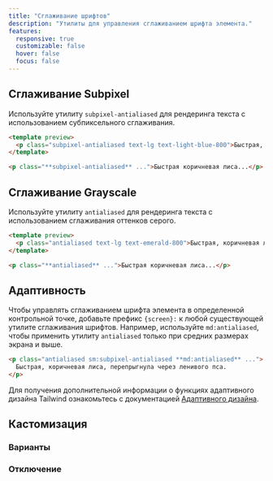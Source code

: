```yaml
---
title: "Сглаживание шрифтов"
description: "Утилиты для управления сглаживанием шрифта элемента."
features:
  responsive: true
  customizable: false
  hover: false
  focus: false
---
```




## Сглаживание Subpixel

Используйте утилиту `subpixel-antialiased` для рендеринга текста с использованием субпиксельного сглаживания.

```html lightBlue
<template preview>
  <p class="subpixel-antialiased text-lg text-light-blue-800">Быстрая, коричневая лиса, перепрыгнула через ленивого пса.</p>
</template>

<p class="**subpixel-antialiased** ...">Быстрая коричневая лиса...</p>
```

## Сглаживание Grayscale

Используйте утилиту `antialiased` для рендеринга текста с использованием сглаживания оттенков серого.

```html emerald
<template preview>
  <p class="antialiased text-lg text-emerald-800">Быстрая, коричневая лиса, перепрыгнула через ленивого пса.</p>
</template>

<p class="**antialiased** ...">Быстрая коричневая лиса...</p>
```

## Адаптивность

Чтобы управлять сглаживанием шрифта элемента в определенной контрольной точке, добавьте префикс `{screen}:` к любой существующей утилите сглаживания шрифтов. Например, используйте `md:antialiased`, чтобы применить утилиту `antialiased` только при средних размерах экрана и выше.

```html
<p class="antialiased sm:subpixel-antialiased **md:antialiased** ...">
  Быстрая, коричневая лиса, перепрыгнула через ленивого пса.
</p>
```

Для получения дополнительной информации о функциях адаптивного дизайна Tailwind ознакомьтесь с документацией [Адаптивного дизайна](/docs/responsive-design).

## Кастомизация

### Варианты

<Variants plugin="fontSmoothing" />

### Отключение

<Disabling plugin="fontSmoothing" />
